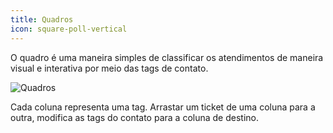 ```yaml
---
title: Quadros
icon: square-poll-vertical
---
```


O quadro é uma maneira simples de classificar os atendimentos de maneira visual e interativa por meio das tags de contato.

<Frame>
    <img
        src="/images/customer-service/boards.png"
        alt="Quadros"
        className="rounded-lg"
    />
</Frame>

Cada coluna representa uma tag. Arrastar um ticket de uma coluna para a outra, modifica as tags do contato para a coluna de destino.

